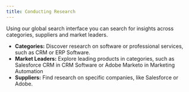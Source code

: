 ```yaml
---
title: Conducting Research
---
```


Using our global search interface you can search for insights across categories, suppliers and market leaders.

- **Categories:** Discover research on software or professional services, such as CRM or ERP Software.
- **Market Leaders:** Explore leading products in categories, such as Salesforce CRM in CRM Software or Adobe Marketo in Marketing Automation
- **Suppliers:** Find research on specific companies, like Salesforce or Adobe.
